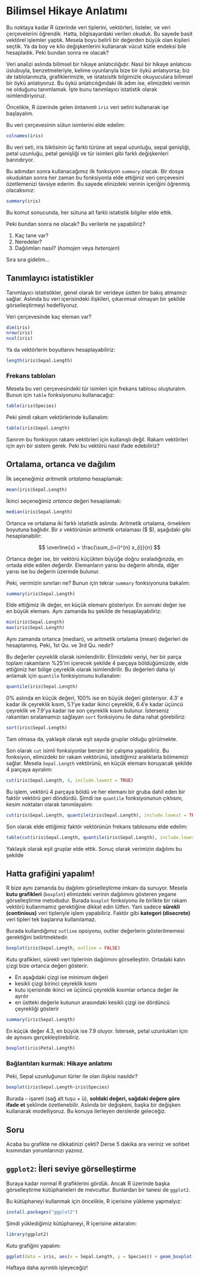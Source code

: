 # Bilimsel Hikaye Anlatımı

Bu noktaya kadar R üzerinde veri tiplerini, vektörleri, listeler, ve veri çerçevelerini öğrendik. Hatta, bilgisayardaki verileri okuduk. Bu sayede basit vektörel işlemler yaptık. Mesela boyu belirli bir değerden büyük olan kişileri seçtik. Ya da boy ve kilo değişkenlerini kullanarak vücut kütle endeksi bile hesapladık. Peki bundan sonra ne olacak?

Veri analizi aslında bilimsel bir hikaye anlatıcılığıdır. Nasıl bir hikaye anlatıcısı üslubuyla, benzetmeleriyle, kelime oyunlarıyla bize bir öykü anlatıyorsa; biz de tablolarımızla, grafiklerimizle, ve istatsisitk bilgimizle okuyuculara bilimsel bir öykü anlatıyoruz. Bu öykü anlatıcılığındaki ilk adım ise, elimizdeki verinin ne olduğunu tanımlamak. İşte bunu tanımlayıcı istatistik olarak isimlendiriyoruz.

Öncelikle, R üzerinde gelen öntanımlı `iris` veri setini kullanarak işe başlayalım. 

Bu veri çerçevesinin sütun isimlerini elde edelim:

```r
colnames(iris)
```

Bu veri seti, iris biktisinin üç farklı türüne ait sepal uzunluğu, sepal genişliği, petal uzunluğu, petal genişliği ve tür isimleri gibi farklı değişkenleri barındıryor.

Bu adımdan sonra kullanacağımız ilk fonksiyon `summary` olacak. Bir dosya okuduktan sonra her zaman bu fonksiyonla elde ettiğiniz veri çerçevesini özetlemenizi tavsiye ederim. Bu sayede elinizdeki verinin içeriğini öğrenmiş olacaksınız:

```r
summary(iris)
```

Bu komut sonucunda, her sütuna ait farklı istatistik bilgiler elde ettik.

Peki bundan sonra ne olacak? Bu verilerle ne yapabiliriz?

1. Kaç tane var?
2. Neredeler?
3. Dağılımları nasıl? (*homojen* veya *heterojen*)

Sıra sıra gidelim...

## Tanımlayıcı istatistikler

Tanımlayıcı istatistikler, genel olarak bir verideye üstten bir bakış atmamızı sağlar. Aslında bu veri içerisindeki ilişkileri, çıkarımsal olmayan bir şekilde görselleştirmeyi hedefliyoruz.

Veri çerçevesinde kaç eleman var?

```r
dim(iris)
nrow(iris)
ncol(iris)
```

Ya da vektörlerin boyutlarını hesaplayabiliriz:

```r
length(iris$Sepal.Length)
```

### Frekans tabloları

Mesela bu veri çerçevesindeki tür isimleri için frekans tablosu oluşturalım. Bunun için `table` fonksiyonunu kullanacağız:

```r
table(iris$Species)
```

Peki şimdi rakam vektörlerinde kullanalım:

```r
table(iris$Sepal.Length)
```

Sanırım bu fonkisyon rakam vektörleri için kullanışlı değil. Rakam vektörleri için ayrı bir sistem gerek. Peki bu vektörü nasıl ifade edebiliriz?

## Ortalama, ortanca ve dağılım

İlk seçeneğimiz *aritmetik ortalama* hesaplamak:

```r
mean(iris$Sepal.Length)
```

İkinci seçeneğimiz *ortanca* değeri hesaplamak:

```r
median(iris$Sepal.Length)
```

Ortanca ve ortalama iki farklı istatistik aslında. Aritmetik ortalama, örneklem boyutuna bağlıdır. Bir $x$ vektörünün aritmetik ortalaması ($\overline{x} $), aşağıdaki gibi hesaplanabilir:

$$
\overline{x} = \frac{\sum_{i=i}^{n} x_{i}}{n} 
$$

Ortanca değer ise, bir vektörü küçükten büyüğe doğru sıraladığınzda, en ortada elde edilen değerdir. Elemanların yarısı bu değerin altında, diğer yarısı ise bu değerin üzerinde bulunur.

Peki, verimizin sınırları ne? Bunun için tekrar `summary` fonksiyonuna bakalım:

```r
summary(iris$Sepal.Length)
```

Elde ettiğimiz ilk değer, en küçük elemanı gösteriyor. En sonraki değer ise en büyük elemanı. Aynı zamanda bu şekilde de hesaplayabiliriz:

```r
min(iris$Sepal.Length)
max(iris$Sepal.Length)
```

Aynı zamanda ortanca (median), ve aritmetik ortalama (mean) değerleri de hesaplanmış. Peki, 1st Qu. ve 3rd Qu. nedir?

Bu değerler *çeyreklik* olarak isimlendirilir. Elimizdeki veriyi, her bir parça toplam rakamların %25'ini içerecek şekilde 4 parçaya böldüğümüzde, elde ettiğimiz her bölge çeyreklik olarak isimlendirilir. Bu değerleri daha iyi anlamak için `quantile` fonksiyonunu kullanalım:

```r
quantile(iris$Sepal.Length)
```

0% aslında en küçük değeri, 100% ise en büyük değeri gösteriyor. 4.3' e kadar ilk çeyreklik kısım, 5.1'ye kadar ikinci çeyreklik, 6.4'e kadar üçüncü çeyreklik ve 7.9'ya kadar ise son çeyreklik kısım bulunur. İsterseniz rakamları sıralamamızı sağlayan `sort` fonksiyonu ile daha rahat görebiliriz:

```r
sort(iris$Sepal.Length)
```

Tam olmasa da, yaklaşık olarak eşit sayıda gruplar olduğu görülmekte. 

Son olarak `cut` isimli fonksiyonlar benzer bir çalışma yapabiliriz. Bu fonksiyon, elimizdeki bir rakam vektörünü, istediğimiz aralıklarla bölmemizi sağlar. Mesela `Sepal.Length` vektörünü, en küçük elemanı koruyacak şekilde 4 parçaya ayıralım:

```r
cut(iris$Sepal.Length, 4, include.lowest = TRUE)
```

Bu işlem, vektörü 4 parçaya böldü ve her elemanı bir gruba dahil eden bir faktör vektörü geri döndürdü. Şimdi ise `quantile` fonksiyonunun çıktısını, kesim noktaları olarak tanımlayalım:

```r
cut(iris$Sepal.Length, quantile(iris$Sepal.Length), include.lowest = TRUE)
```

Son olarak elde ettiğimiz faktör vektörünün frekans tablosunu elde edelim:

```r
table(cut(iris$Sepal.Length, quantile(iris$Sepal.Length), include.lowest = TRUE))
```

Yaklaşık olarak eşit gruplar elde ettik. Sonuç olarak verimizin dağılımı bu şekilde

## Hatta grafiğini yapalım!

R bize aynı zamanda bu dağılımı görselleştirme imkanı da sunuyor. Mesela **kutu grafikleri** (`boxplot`) elimizdeki verinin dağılımını gösteren yegane görselleştirme metodudur. Burada `boxplot` fonksiyonu ile birlikte bir rakam vektörü kullanmamız gerektiğine dikkat edin lütfen. Yani sadece **sürekli (continious)**  veri tipleriyle işlem yapabiliriz. Faktör gibi **kategori (disecrete)** veri tipleri tek başlarına kullanılamaz.

Burada kullandığımız `outline` opsiyonu, outlier değerlerin gösterilmemesi gerektiğini belirtmektedir.

```r
boxplot(iris$Sepal.Length, outline = FALSE)
```

Kutu grafikleri, sürekli veri tiplerinin dağılımını görselleştirir. Ortadaki kalın çizgi bize ortanca değeri gösterir. 

- En aşağıdaki çizgi ise minimum değeri
- kesikli çizgi birinci çeyreklik kısmı
- kutu içerisinde ikinci ve üçüncü çeyreklik kısımlar ortanca değer ile ayrılır
- en üstteki değerle kutunun arasındaki kesikli çizgi ise dördüncü çeyrekliği gösterir

```r
summary(iris$Sepal.Length)
```

En küçük değer 4.3, en büyük ise 7.9 oluyor. İstersek, petal uzunlukları için de aynısını gerçekleştirebiliriz.

```r
boxplot(iris$Petal.Length)
```

### Bağlantıları kurmak: Hikaye anlatımı

Peki, Sepal uzunluğunun türler ile olan ilişkisi nasıldır?

```r
boxplot(iris$Sepal.Length~iris$Species)
```

Burada `~` işareti (sağ alt tuşu + ü), **soldaki değeri, sağdaki değere göre ifade et** şeklinde özetlenebilir. Aslında bir değişkeni, başka bir değişken kullanarak modelliyoruz. Bu konuya ilerleyen derslerde geleceğiz.

:::{.callout-note}
## Soru

Acaba bu grafikte ne dikkatinizi çekti? Derse 5 dakika ara veriniz ve sohbet kısmından yorumlarınızı yazınız.

:::

## `ggplot2`: İleri seviye görselleştirme

Buraya kadar normal R grafiklerini gördük. Ancak R üzerinde başka görselleştirme kütüphaneleri de mevcuttur. Bunlardan bir tanesi de `ggplot2`.

Bu kütüphaneyi kullanmak için öncelikle, R içerisine yükleme yapmalyız:

```r
install.packages("ggplot2")
```

Şimdi yüklediğimiz kütüphaneyi, R içerisine aktaralım:

```r
library(ggplot2)
```

Kutu grafiğini yapalım:

```r
ggplot(data = iris, aes(x = Sepal.Length, y = Species)) + geom_boxplot()
```

Haftaya daha ayrıntılı işleyeceğiz!
